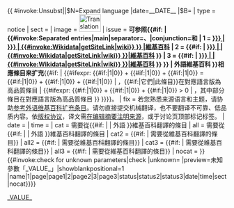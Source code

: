 {{ {{{|safesubst:}}}#invoke:Unsubst||$N=Expand language |date=__DATE__ |$B=
<!-- {{Expand language}} begin -->{{ambox
| name = {{{name|Expand language}}}
| subst = <includeonly>{{{subst|{{subst:substcheck}}}}}</includeonly>
| type = notice
| sect = {{{sect|}}}
| image = [[File:Translation to zh arrow.svg|50x40px|alt=|link=]]
| issue = '''可参照{{#if: {{{1|}}} | {{#invoke:Separated entries|main|separator=、|conjunction=和<!-- 
 -->| 1 = [[:{{{1}}}:{{#if: {{{page|{{{page1|}}}}}} | {{{page|{{{page1}}}}}} | {{#invoke:Wikidata|getSiteLink|{{{1}}}wiki}} }} |{{ISO 639 name|{{{1|}}}}}維基百科]]<!-- 
 -->| 2 = {{#if: {{{2|}}} | [[:{{{2}}}:{{#if: {{{page2|}}} |{{{page2}}} | {{#invoke:Wikidata|getSiteLink|{{{2}}}wiki}} }}|{{ISO 639 name|{{{2}}}}}維基百科]] }}<!-- 
 -->| 3 = {{#if: {{{3|}}} | [[:{{{3}}}:{{#if: {{{page3|}}} |{{{page3}}} | {{#invoke:Wikidata|getSiteLink|{{{3}}}wiki}} }}|{{ISO 639 name|{{{3}}}}}維基百科]] }}<!-- 
 -->}} | 外語維基百科 }}相應條目来扩充'''{{#if: {{{1|}}} | {{#ifexpr: {{#if:{{{1}}}|1|0}} + {{#if:{{{2|}}}|1|0}} + {{#if:{{{3|}}}|1|0}} = {{#if:{{{status|}}}|1|0}} + {{#if:{{{status2|}}}|1|0}} + {{#if:{{{status3|}}}|1|0}} | ，{{#if:{{{2|}}}{{{3|}}}|它們|此條目}}在對應語言版為高品質條目 | {{#ifexpr: {{#if:{{{status|}}}|1|0}} + {{#if:{{{status2|}}}|1|0}} + {{#if:{{{status3|}}}|1|0}} > 0 | ，其中部分條目在對應語言版為高品質條目 }} }}}}。
| fix = 若您熟悉来源语言和主题，请协助[[Wikipedia:翻译守则|参考外语维基百科扩充条目]]。请勿直接提交机械翻译，也不要翻译不可靠、低品质内容。依[[Wikipedia:在维基百科内复制内容|版权协议]]，译文需[[Wikipedia:編輯摘要#翻譯文章|在编辑摘要注明来源]]，或于讨论页顶部标记{{tlx|Translated page}}标签。
| date = {{{date|}}}
| time = {{{time|}}}
| cat = 需要從{{#if: {{{1|}}} | {{ISO 639 name|{{{1|}}}}} | 外語 }}維基百科翻譯的條目
| all = 需要從{{#if: {{{1|}}} | {{ISO 639 name|{{{1|}}}}} | 外語 }}維基百科翻譯的條目
| cat2 = {{#if: {{{2|}}} | 需要從{{ISO 639 name|{{{2}}}}}維基百科翻譯的條目}}
| all2 = {{#if: {{{2|}}} | 需要從{{ISO 639 name|{{{2}}}}}維基百科翻譯的條目}}
| cat3 = {{#if: {{{3|}}} | 需要從{{ISO 639 name|{{{3}}}}}維基百科翻譯的條目}}
| all3 = {{#if: {{{3|}}} | 需要從{{ISO 639 name|{{{3}}}}}維基百科翻譯的條目}}
| nocat = {{{nocat|}}}
}}<!-- {{Expand language}} end -->{{#invoke:check for unknown parameters|check
|unknown=[[Category:需要清理Expand language旧式用法的页面|_VALUE_]]
|preview=未知參數「_VALUE_」|showblankpositional=1
|name|1|page|page1|2|page2|3|page3|status|status2|status3|date|time|sect|nocat}}}}<noinclude>
{{Documentation}}</noinclude>